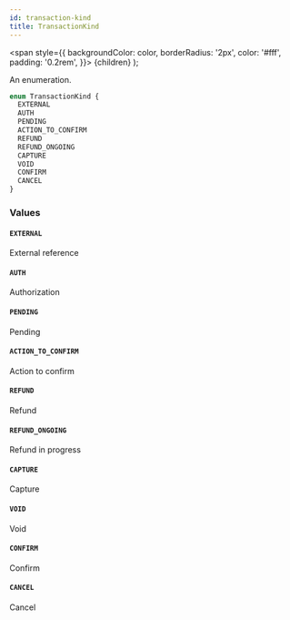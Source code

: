 ```yaml
---
id: transaction-kind
title: TransactionKind
---
```


<span
style={{
      backgroundColor: color,
      borderRadius: '2px',
      color: '#fff',
      padding: '0.2rem',
    }}>
{children}
</span>
);

An enumeration.

```graphql
enum TransactionKind {
  EXTERNAL
  AUTH
  PENDING
  ACTION_TO_CONFIRM
  REFUND
  REFUND_ONGOING
  CAPTURE
  VOID
  CONFIRM
  CANCEL
}
```

### Values

#### `EXTERNAL`

External reference

#### `AUTH`

Authorization

#### `PENDING`

Pending

#### `ACTION_TO_CONFIRM`

Action to confirm

#### `REFUND`

Refund

#### `REFUND_ONGOING`

Refund in progress

#### `CAPTURE`

Capture

#### `VOID`

Void

#### `CONFIRM`

Confirm

#### `CANCEL`

Cancel
